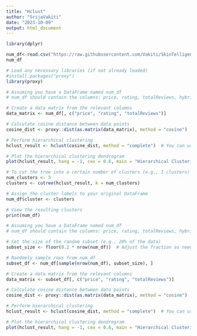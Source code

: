 ---
title: "Hclust"
author: "SrijaVakiti"
date: "2023-10-09"
output: html_document
---

```{r}
library(dplyr)
```


```{r}
num_df<-read.csv("https://raw.githubusercontent.com/Vakiti/SkinTelligence-Navigating-The-Amazon-Skincare-Universe/datasets/clustering_df.csv")
num_df
```
```{r}
# Load any necessary libraries (if not already loaded)
#install.packages("proxy")
library(proxy)

# Assuming you have a DataFrame named num_df
# num_df should contain the columns: price, rating, totalReviews, hybrid_feature1, and hybrid_feature2

# Create a data matrix from the relevant columns
data_matrix <- num_df[, c("price", "rating", "totalReviews")]

# Calculate cosine distance between data points
cosine_dist <- proxy::dist(as.matrix(data_matrix), method = "cosine")

# Perform hierarchical clustering
hclust_result <- hclust(cosine_dist, method = "complete")  # You can use "single", "complete", "average", etc.

# Plot the hierarchical clustering dendrogram
plot(hclust_result, hang = -1, cex = 0.6, main = "Hierarchical Clustering Dendrogram (Cosine Distance)")

# To cut the tree into a certain number of clusters (e.g., 3 clusters)
num_clusters <- 3
clusters <- cutree(hclust_result, k = num_clusters)

# Assign the cluster labels to your original DataFrame
num_df$cluster <- clusters

# View the resulting clusters
print(num_df)

```
```{r}
# Assuming you have a DataFrame named num_df
# num_df should contain the columns: price, rating, totalReviews, hybrid_feature1, and hybrid_feature2

# Set the size of the random subset (e.g., 20% of the data)
subset_size <- floor(0.2 * nrow(num_df))  # Adjust the fraction as needed

# Randomly sample rows from num_df
subset_df <- num_df[sample(nrow(num_df), subset_size), ]

# Create a data matrix from the relevant columns
data_matrix <- subset_df[, c("price", "rating", "totalReviews")]

# Calculate cosine distance between data points
cosine_dist <- proxy::dist(as.matrix(data_matrix), method = "cosine")

# Perform hierarchical clustering
hclust_result <- hclust(cosine_dist, method = "complete")  # You can use "single", "complete", "average", etc.

# Plot the hierarchical clustering dendrogram
plot(hclust_result, hang = -1, cex = 0.6, main = "Hierarchical Clustering Zoomed Dendrogram (Cosine Distance)")

```


